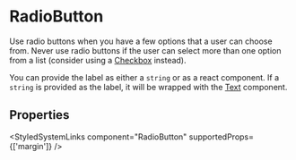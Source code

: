 

<Meta of={RadioButtonStories} />

# RadioButton

Use radio buttons when you have a few options that a user can choose from. Never use radio buttons if the user can
select more than one option from a list (consider using a [Checkbox](/components/Checkbox) instead).

You can provide the label as either a `string` or as a react component. If a `string` is provided as the label, it
will be wrapped with the [Text](/components/text) component.

<Primary />

## Properties

<ArgTypes of={RadioButtonStories} />

<StyledSystemLinks component="RadioButton" supportedProps={['margin']} />

<Stories includePrimary={false} />
